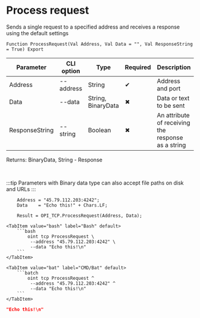 ﻿---
sidebar_position: 7
---


# Process request
 Sends a single request to a specified address and receives a response using the default settings



`Function ProcessRequest(Val Address, Val Data = "", Val ResponseString = True) Export`

  | Parameter | CLI option | Type | Required | Description |
  |-|-|-|-|-|
  | Address | --address | String | &#x2714; | Address and port |
  | Data | --data | String, BinaryData | &#x2716; | Data or text to be sent |
  | ResponseString | --string | Boolean | &#x2716; | An attribute of receiving the response as a string |

  
  Returns:  BinaryData, String - Response

<br/>

:::tip
Parameters with Binary data type can also accept file paths on disk and URLs
:::
<br/>



```bsl title="1C:Enterprise/OneScript code example"
    Address = "45.79.112.203:4242";
    Data    = "Echo this!" + Chars.LF;

    Result = OPI_TCP.ProcessRequest(Address, Data);
```
 

 <Tabs>
  
    <TabItem value="bash" label="Bash" default>
        ```bash
            oint tcp ProcessRequest \
             --address "45.79.112.203:4242" \
             --data "Echo this!\n"
        ```
    </TabItem>
  
    <TabItem value="bat" label="CMD/Bat" default>
        ```batch
            oint tcp ProcessRequest ^
             --address "45.79.112.203:4242" ^
             --data "Echo this!\n"
        ```
    </TabItem>
</Tabs>


```json title="Result"
"Echo this!\n"
```
